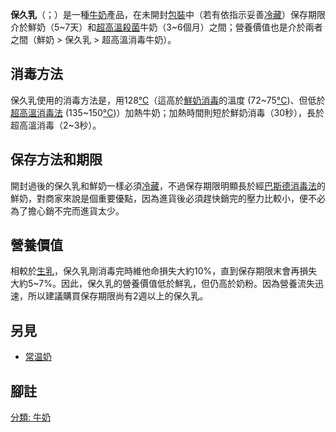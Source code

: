 {{multiple issues|
{{copyedit|time=2013-10-06T23:46:01+00:00}}
{{disputed|time=2013-10-06T23:46:01+00:00}}
{{expand|time=2013-10-06T23:46:01+00:00}}
{{howto|time=2013-10-06T23:46:01+00:00}}
{{unreferenced|time=2013-10-06T23:46:01+00:00}}
}}

'''保久乳'''（{{lang-en|extended shelf life milk}}；{{lang-de|länger haltbare Milch}}）是一種[[牛奶|牛奶]]產品，在未開封[[包裝|包裝]]中（若有依指示妥善[[冷藏|冷藏]]）保存期限介於鮮奶（5~7天）和[[超高溫消毒法|超高溫殺菌]]牛奶（3~6個月）之間；營養價值也是介於兩者之間（鮮奶 > 保久乳 > 超高溫消毒牛奶）。
<br />

==消毒方法==
保久乳使用的消毒方法是，用128[[°C|°C]]（這高於[[巴斯德消毒法|鮮奶消毒]]的溫度 (72~75[[°C|°C]])、但低於[[超高溫消毒法|超高溫消毒法]] (135~150[[°C|°C]])）加熱牛奶；加熱時間則短於鮮奶消毒（30秒），長於超高溫消毒（2~3秒）。

==保存方法和期限==
開封過後的保久乳和鮮奶一樣必須[[冷藏|冷藏]]，不過保存期限明顯長於經[[巴斯德消毒法|巴斯德消毒法]]的鮮奶，對商家來說是個重要優點，因為進貨後必須趕快銷完的壓力比較小，便不必為了擔心銷不完而進貨太少。

==營養價值==
相較於[[生乳|生乳]]，保久乳剛消毒完時維他命損失大約10%，直到保存期限末會再損失大約5~7%。因此，保久乳的營養價值低於鮮乳，但仍高於奶粉。因為營養流失迅速，所以建議購買保存期限尚有2週以上的保久乳。

==另見==
*[[常温奶|常温奶]]

==腳註==
{{reflist}}

{{飲料小作品}}
{{乳}}
[[分類:_牛奶|分類: 牛奶]]